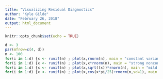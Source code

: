```yaml
---
title: "Visualizing Residual Diagnostics"
author: "Kyle Gilde"
date: "February 26, 2018"
output: html_document
---
```


```r
knitr::opts_chunk$set(echo = TRUE)
```

```r
d <- 3
par(mfrow=c(4, d))
n <- 100
for(i in 1:d) {x <- runif(n) ; plot(x,rnorm(n), main = "constant variance")}
for(i in 1:d) {x <- runif(n) ; plot(x,x*rnorm(n), main = "strong nonconstant variance")}
for(i in 1:d) {x <- runif(n) ; plot(x,sqrt((x))*rnorm(n), main = "mild nonconstant variance")}
for(i in 1:d) {x <- runif(n) ; plot(x,cos(x*pi/25)+rnorm(n,sd=1), main = "nonlinearity")}
```
